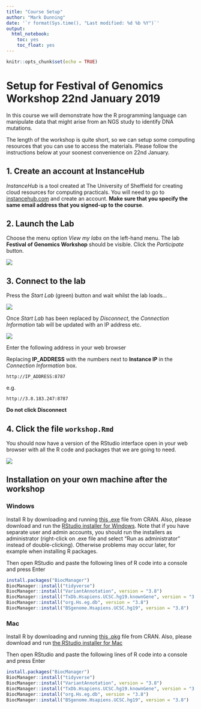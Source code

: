 ```yaml
---
title: "Course Setup"
author: "Mark Dunning"
date: '`r format(Sys.time(), "Last modified: %d %b %Y")`'
output:
  html_notebook:
    toc: yes
    toc_float: yes
---
```


```r
knitr::opts_chunk$set(echo = TRUE)
```

# Setup for Festival of Genomics Workshop 22nd January 2019

In this course we will demonstrate how the R programming language can manipulate data that might arise from an NGS study to identify DNA mutations.

The length of the workshop is quite short, so we can setup some computing resources that you can use to access the materials. Please follow the instructions below at your soonest convenience on 22nd January.

## 1. Create an account at InstanceHub

*InstanceHub* is a tool created at The University of Sheffield for creating cloud resources for computing practicals. You will need to go to [instancehub.com](instancehub.com) and create an account. **Make sure that you specify the same email address that you signed-up to the course**.


## 2. Launch the Lab 

Choose the menu option *View my labs* on the left-hand menu. The lab **Festival of Genomics Workshop** should be visible. Click the *Participate* button.

![](images/instance-hub1.png)

## 3. Connect to the lab

Press the *Start Lab* (green) button and wait whilst the lab loads...

![](images/instance-hub2.png)

Once *Start Lab* has been replaced by *Disconnect*, the *Connection Information* tab will be updated with an IP address etc.

![](images/instance-hub3.png)

Enter the following address in your web browser 

Replacing **IP_ADDRESS** with the numbers next to **Instance IP** in the *Connection Information* box.

```
http://IP_ADDRESS:8787
```

e.g. 

```
http://3.8.183.247:8787
```

**Do not click Disconnect**

## 4. Click the file `workshop.Rmd`

You should now have a version of the RStudio interface open in your web browser with all the R code and packages that we are going to need. 

![](images/rstudio-welcome.png)

## Installation on your own machine after the workshop

### Windows

Install R by downloading and running [this .exe](http://cran.r-project.org/bin/windows/base/release.htm) file from CRAN. Also, please download and run the [RStudio installer for Windows](https://www.rstudio.com/products/rstudio/download/#download). Note that if you have separate user and admin accounts, you should run the installers as administrator (right-click on .exe file and select “Run as administrator” instead of double-clicking). Otherwise problems may occur later, for example when installing R packages.

Then open RStudio and paste the following lines of R code into a console and press Enter

```r
install.packages("BiocManager")
BiocManager::install("tidyverse")
BiocManager::install("VariantAnnotation", version = "3.8")
BiocManager::install("TxDb.Hsapiens.UCSC.hg19.knownGene", version = "3.8")
BiocManager::install("org.Hs.eg.db", version = "3.8")
BiocManager::install("BSgenome.Hsapiens.UCSC.hg19", version = "3.8")
```



### Mac

Install R by downloading and running [this .pkg](http://cran.r-project.org/bin/macosx/R-latest.pkg) file from CRAN. Also, please download and run [the RStudio installer for Mac](https://www.rstudio.com/products/rstudio/download/#download)

Then open RStudio and paste the following lines of R code into a console and press Enter

```r
install.packages("BiocManager")
BiocManager::install("tidyverse")
BiocManager::install("VariantAnnotation", version = "3.8")
BiocManager::install("TxDb.Hsapiens.UCSC.hg19.knownGene", version = "3.8")
BiocManager::install("org.Hs.eg.db", version = "3.8")
BiocManager::install("BSgenome.Hsapiens.UCSC.hg19", version = "3.8")
```

